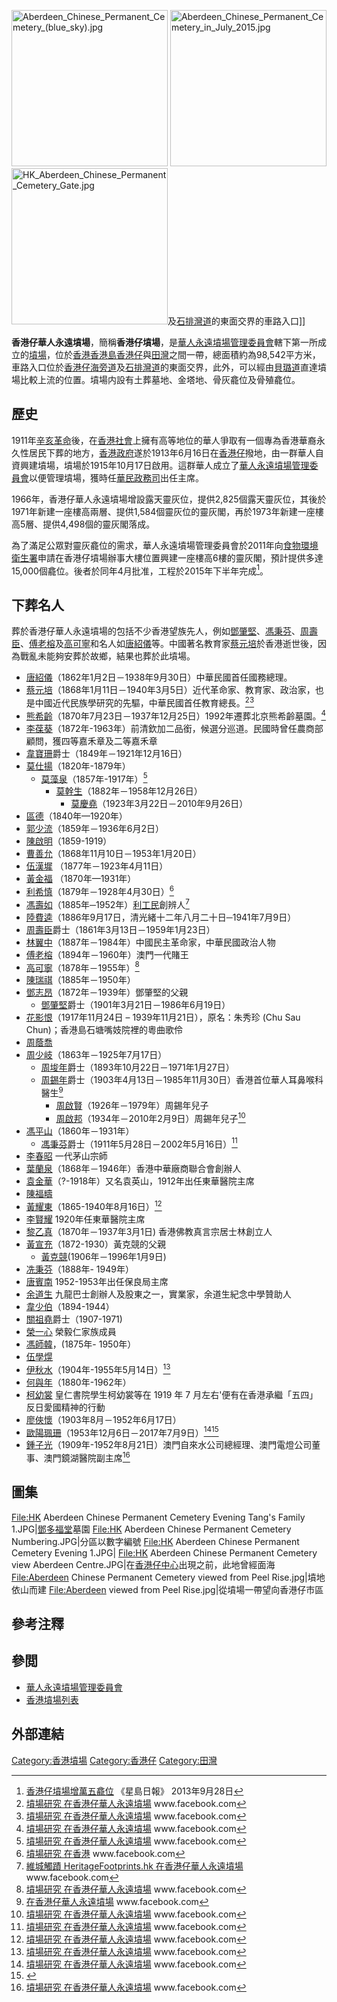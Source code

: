 [[File:Aberdeen_Chinese_Permanent_Cemetery_(blue_sky).jpg|250px]]
[[File:Aberdeen_Chinese_Permanent_Cemetery_in_July_2015.jpg|250px]]
[[File:HK_Aberdeen_Chinese_Permanent_Cemetery_Gate.jpg|250px]]及[[石排灣道|石排灣道]]的東面交界的車路入口]]

'''香港仔華人永遠墳場'''，簡稱'''香港仔墳場'''，是[[華人永遠墳場管理委員會|華人永遠墳場管理委員會]]轄下第一所成立的[[墳場|墳場]]，位於[[香港|香港]][[香港島|香港島]][[香港仔|香港仔]]與[[田灣|田灣]]之間一帶，總面積約為98,542平方米，車路入口位於[[香港仔海旁道|香港仔海旁道]]及[[石排灣道|石排灣道]]的東面交界，此外，可以經由[[貝璐道|貝璐道]]直達墳場比較上流的位置。墳場内設有土葬墓地、金塔地、骨灰龕位及骨殖龕位。

== 歷史 ==
1911年[[辛亥革命|辛亥革命]]後，在[[香港社會|香港社會]]上擁有高等地位的華人爭取有一個專為香港華裔永久性居民下葬的地方，[[香港政府|香港政府]]遂於1913年6月16日在[[香港仔|香港仔]]撥地，由一群華人自資興建墳場，墳場於1915年10月17日啟用。這群華人成立了[[華人永遠墳場管理委員會|華人永遠墳場管理委員會]]以便管理墳場，獲時任[[華民政務司|華民政務司]]出任主席。

1966年，香港仔華人永遠墳場增設露天靈灰位，提供2,825個露天靈灰位，其後於1971年新建一座樓高兩層、提供1,584個靈灰位的靈灰閣，再於1973年新建一座樓高5層、提供4,498個的靈灰閣落成。

為了滿足公眾對靈灰龕位的需求，華人永遠墳場管理委員會於2011年向[[食物環境衛生署|食物環境衛生署]]申請在香港仔墳場辦事大樓位置興建一座樓高6樓的靈灰閣，預計提供多達15,000個龕位。後者於同年4月批准，工程於2015年下半年完成<ref>[https://hk.news.yahoo.com/%E9%A6%99%E6%B8%AF%E4%BB%94%E5%A2%B3%E5%A0%B4%E5%A2%9E%E8%90%AC%E4%BA%94%E9%BE%95%E4%BD%8D-214732237.html 香港仔墳場增萬五龕位] {{Wayback|url=https://hk.news.yahoo.com/%E9%A6%99%E6%B8%AF%E4%BB%94%E5%A2%B3%E5%A0%B4%E5%A2%9E%E8%90%AC%E4%BA%94%E9%BE%95%E4%BD%8D-214732237.html |date=20141129040416 }} 《星島日報》 2013年9月28日</ref>。

==下葬名人==
葬於香港仔華人永遠墳場的包括不少香港望族先人，例如[[鄧肇堅|鄧肇堅]]、[[馮秉芬|馮秉芬]]、[[周壽臣|周壽臣]]、[[傅老榕|傅老榕]]及[[高可寧|高可寧]]和名人如[[唐紹儀|唐紹儀]]等。中國著名教育家[[蔡元培|蔡元培]]於香港逝世後，因為戰亂未能夠安葬於故鄉，結果也葬於此墳場。

*[[唐紹儀|唐紹儀]]（1862年1月2日－1938年9月30日）中華民國首任國務總理。
*[[蔡元培|蔡元培]]（1868年1月11日－1940年3月5日）近代革命家、教育家、政治家，也是中國近代民族學研究的先驅，中華民國首任教育總長。<ref>[https://www.facebook.com/hongkongcemetery/photos/a.350436585519718/399208097309233/?type=3&theater/ 墳場研究 在香港仔華人永遠墳場] www.facebook.com</ref><ref>[https://m.facebook.com/story.php?story_fbid=427232951173414&id=245578639338847 墳場研究 在香港仔華人永遠墳場] www.facebook.com</ref>
*[[熊希齡|熊希齡]]（1870年7月23日－1937年12月25日）1992年遷葬北京熊希齡墓園。<ref>[https://www.facebook.com/hongkongcemetery/posts/578090736087634?__tn__=K-R 墳場研究 在香港仔華人永遠墳場] www.facebook.com</ref>
*[[李葆葵|李葆葵]]（1872年-1963年）前清欽加二品銜，候選分巡道。民國時曾任農商部顧問，獲四等嘉禾章及二等嘉禾章
*[[韋寶珊|韋寶珊]]爵士（1849年－1921年12月16日）
*[[莫仕揚|莫仕揚]]（1820年-1879年）
**[[莫藻泉|莫藻泉]]（1857年-1917年）<ref>[https://m.facebook.com/story.php?story_fbid=652955791934461&id=245578639338847 墳場研究 在香港仔華人永遠墳場] www.facebook.com</ref>
***[[莫幹生|莫幹生]]{{MBE|nocat}}{{JP|nocat}}（1882年－1958年12月26日）
****[[莫慶堯|莫慶堯]]（1923年3月22日－2010年9月26日）
*[[區德|區德]]（1840年—1920年）
*[[郭少流|郭少流]]{{JP|nocat}}（1859年－1936年6月2日）
*[[陳啟明|陳啟明]]（1859-1919）
*[[曹善允|曹善允]]{{CBE|nocat}}{{JP|nocat}}（1868年11月10日－1953年1月20日）
*[[伍漢墀|伍漢墀]]{{JP|nocat}} （1877年－1923年4月11日）
*[[黃金福|黃金福]]{{JP|nocat}} （1870年—1931年）
*[[利希慎|利希慎]]（1879年－1928年4月30日）<ref>[https://www.facebook.com/hongkongcemetery/photos/a.350432878853422/425629161333793/?type=3&theater/ 墳場研究 在香港] www.facebook.com</ref>
*[[馮壽如|馮壽如]]（1885年─1952年）[[利工民|利工民]]創辨人<ref>[https://www.facebook.com/heritagefootprints.hk/photos/a.1585667541733678/2003054789994949/?type=3&theater/ 維城觸蹟 HeritageFootprints.hk 在香港仔華人永遠墳場] www.facebook.com</ref>
*[[陸費逵|陸費逵]]（1886年9月17日，清光緒十二年八月二十日─1941年7月9日）
*[[周壽臣|周壽臣]]爵士{{KBE|nocat}}{{JP|nocat}}（1861年3月13日－1959年1月23日）
*[[林翼中|林翼中]]（1887年－1984年）中國民主革命家，中華民國政治人物
*[[傅老榕|傅老榕]]（1894年－1960年）澳門一代賭王
*[[高可寧|高可寧]]（1878年－1955年）<ref>[https://www.facebook.com/hongkongcemetery/photos/a.350432878853422/417445068818869/?type=3&theater/ 墳場研究 在香港仔華人永遠墳場] www.facebook.com</ref>
*[[陳瑞祺|陳瑞祺]]（1885年－1950年）
*[[鄧志昂|鄧志昂]]（1872年－1939年）鄧肇堅的父親
**[[鄧肇堅|鄧肇堅]]爵士{{CBE|nocat}}{{JP|nocat}}（1901年3月21日－1986年6月19日）
*[[花影恨|花影恨]]（1917年11月24日 – 1939年11月21日），原名：朱秀珍 (Chu Sau Chun)；香港島石塘嘴妓院裡的粵曲歌伶
*[[周蔭喬|周蔭喬]]
*[[周少岐|周少岐]]{{JP|nocat}}（1863年－1925年7月17日）
**[[周埈年|周埈年]]爵士{{CBE|nocat}}{{JP|nocat}}（1893年10月22日－1971年1月27日）
**[[周錫年|周錫年]]爵士{{CBE|nocat}}{{JP|nocat}}（1903年4月13日－1985年11月30日）香港首位華人耳鼻喉科醫生<ref>[https://www.facebook.com/heritagefootprints.hk/photos/a.2001631106803984/2273679179599174/?type=3&theater 在香港仔華人永遠墳場] www.facebook.com</ref>
***[[周啟賢|周啟賢]]（1926年－1979年）周錫年兒子
***[[周啟邦|周啟邦]]（1934年－2010年2月9日）周錫年兒子<ref>[https://m.facebook.com/story.php?story_fbid=610880349475339&id=245578639338847 墳場研究 在香港仔華人永遠墳場] www.facebook.com</ref>
*[[馮平山|馮平山]]（1860年－1931年）
**[[馮秉芬|馮秉芬]]爵士{{CBE|nocat}}{{JP|nocat}}（1911年5月28日－2002年5月16日）<ref>[https://www.facebook.com/hongkongcemetery/photos/a.350432878853422/381240862439290/?type=3&theater/ 墳場研究 在香港仔華人永遠墳場] www.facebook.com</ref>
*[[李春昭|李春昭]] 一代茅山宗師
*[[葉蘭泉|葉蘭泉]]（1868年－1946年）香港中華廠商聯合會創辦人
*[[袁金華|袁金華]]（?-1918年）又名袁英山，1912年出任東華醫院主席
*[[陳福疇|陳福疇]]
*[[黃耀東|黃耀東]]（1865-1940年8月16日）<ref>[https://www.facebook.com/hongkongcemetery/posts/733102810586425 墳場研究 在香港仔華人永遠墳場] www.facebook.com</ref>
*[[李賢耀|李賢耀]] 1920年任東華醫院主席
*[[黎乙真|黎乙真]]（1870年－1937年3月1日) 香港佛教真言宗居士林創立人
*[[黃宣充|黃宣充]]（1872-1930）黃克競的父親
**[[黃克競|黃克競]]{{CBE|nocat}}{{OBE|nocat}}(1906年－1996年1月9日) 
*[[冼秉芬|冼秉芬]]（1888年- 1949年）
*[[唐賓南|唐賓南]] 1952-1953年出任保良局主席
*[[余道生|余道生]] 九龍巴士創辦人及股東之一，實業家，余道生紀念中學贊助人
*[[韋少伯|韋少伯]]（1894-1944）
*[[關祖堯|關祖堯]]爵士{{CBE|nocat}}{{JP|nocat}}（1907-1971)
*[[榮一心|榮一心]] 榮毅仁家族成員
*[[馮師韓|馮師韓]]，(1875年- 1950年）
*[[伍學熀|伍學熀]]
*[[伊秋水|伊秋水]]（1904年-1955年5月14日）<ref>[https://m.facebook.com/story.php?story_fbid=433726660524043&id=245578639338847 墳場研究 在香港仔華人永遠墳場] www.facebook.com</ref>
*[[何與年|何與年]]（1880年-1962年）
*[[柯幼裳|柯幼裳]] 皇仁書院學生柯幼裳等在 1919 年 7 月左右'便有在香港承繼「五四」反日愛國精神的行動
*[[廖俠懷|廖俠懷]]（1903年8月－1952年6月17日）
*[[歐陽珮珊|歐陽珮珊]]（1953年12月6日－2017年7月9日）<ref>[https://www.facebook.com/hongkongcemetery/photos/a.350436585519718/707364806493559/?type=3&theater 墳場研究 在香港仔華人永遠墳場] www.facebook.com</ref><ref>{{cite web |quote=七月九號，是歐陽珮珊離開人世的日子，三年匆匆過去，留下來的郭鋒生活如舊，可是沒有一刻不想起愛妻，每個星期他都到香港仔華人永遠墳場，那裡是愛妻的長眠之地，「帶束花去看一看，陪她說說話，順便和隔離鄰舍打聲招呼，可以說是一種習慣，也令我感覺到珮珊仍然在身邊，將來這裡就是我的終點站。」 |url=https://www.mpweekly.com/entertainment/focus/local/20200703-201676 |title=【亡妻逝世三周年】 每周探望歐陽珮珊 郭鋒靠自言自語重新振作 |publisher=[[明報周刊|明報周刊]] |date=2020-07-03 |accessdate=2020-07-05 |archive-date=2020-07-03 |archive-url=https://web.archive.org/web/20200703073341/https://www.mpweekly.com/entertainment/focus/local/20200703-201676 |dead-url=no }}</ref>
*[[鍾子光|鍾子光]]（1909年-1952年8月21日）澳門自來水公司總經理、澳門電燈公司董事、澳門鏡湖醫院副主席<ref>[https://www.facebook.com/hongkongcemetery/posts/688049628425077?__tn__=K-R 墳場研究 在香港仔華人永遠墳場] www.facebook.com</ref>

==圖集==
<gallery>
File:HK Aberdeen Chinese Permanent Cemetery Evening Tang's Family 1.JPG|[[鄧多福堂|鄧多福堂]]墓園
File:HK Aberdeen Chinese Permanent Cemetery Numbering.JPG|分區以數字編號
File:HK Aberdeen Chinese Permanent Cemetery Evening 1.JPG|
File:HK Aberdeen Chinese Permanent Cemetery view Aberdeen Centre.JPG|在[[香港仔中心|香港仔中心]]出現之前，此地曾經面海
File:Aberdeen Chinese Permanent Cemetery viewed from Peel Rise.jpg|墳地依山而建
File:Aberdeen viewed from Peel Rise.jpg|從墳場一帶望向香港仔市區
</gallery>

== 參考注釋 ==
{{reflist|2}}

== 參閲 ==
*[[華人永遠墳場管理委員會|華人永遠墳場管理委員會]]
*[[香港墳場列表|香港墳場列表]]

==外部連結==
{{commonscat|Aberdeen Chinese Permanent Cemetery}}

[[Category:香港墳場|Category:香港墳場]]
[[Category:香港仔|Category:香港仔]]
[[Category:田灣|Category:田灣]]